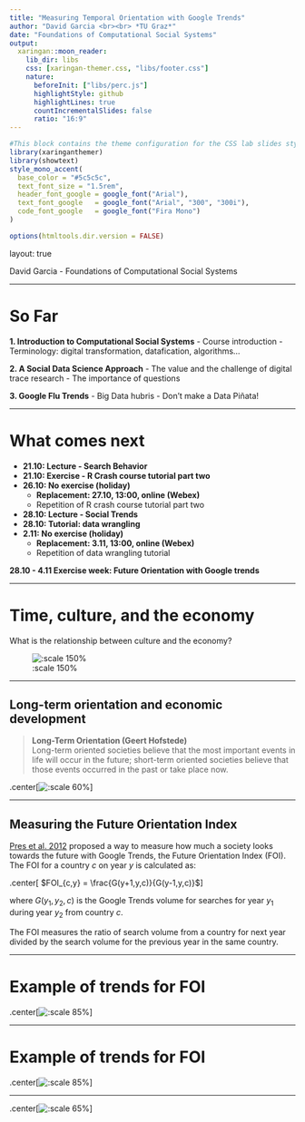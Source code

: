 ```yaml
---
title: "Measuring Temporal Orientation with Google Trends"
author: "David Garcia <br><br> *TU Graz*"
date: "Foundations of Computational Social Systems"
output:
  xaringan::moon_reader:
    lib_dir: libs 
    css: [xaringan-themer.css, "libs/footer.css"]
    nature:
      beforeInit: ["libs/perc.js"]
      highlightStyle: github
      highlightLines: true
      countIncrementalSlides: false
      ratio: "16:9"
---
```



```r
#This block contains the theme configuration for the CSS lab slides style
library(xaringanthemer)
library(showtext)
style_mono_accent(
  base_color = "#5c5c5c",
  text_font_size = "1.5rem",
  header_font_google = google_font("Arial"),
  text_font_google   = google_font("Arial", "300", "300i"),
  code_font_google   = google_font("Fira Mono")
)
```

```r
options(htmltools.dir.version = FALSE)
```

layout: true

<div class="my-footer"><span>David Garcia - Foundations of Computational Social Systems</span></div> 

---

# So Far

**1. Introduction to Computational Social Systems**
  - Course introduction
  - Terminology: digital transformation, datafication, algorithms...

**2. A Social Data Science Approach**
  - The value and the challenge of digital trace research
  - The importance of questions

**3. Google Flu Trends**
  - Big Data hubris
  - Don't make a Data Piñata!

---

# What comes next

- **21.10: Lecture - Search Behavior** 
- **21.10: Exercise - R Crash course tutorial part two**
- **26.10: No exercise (holiday)**
  - **Replacement: 27.10, 13:00, online (Webex)**
  - Repetition of R crash course tutorial part two


- **28.10: Lecture - Social Trends**
- **28.10: Tutorial: data wrangling**
- **2.11: No exercise (holiday)**
  - **Replacement: 3.11, 13:00, online (Webex)**
  - Repetition of data wrangling tutorial


**28.10 - 4.11 Exercise week: Future Orientation with Google trends**

---

# Time, culture, and the economy

What is the relationship between culture and the economy?  

![:scale 150%](Culture-Economy.png)

---

## Long-term orientation and economic development
> **Long-Term Orientation (Geert Hofstede)**  
Long-term oriented societies believe that the most important events in life will occur in the future; short-term oriented societies believe that those events occurred in the past or take place now.

.center[![:scale 60%](FOIGDP.png)]

---

## Measuring the Future Orientation Index

[Pres et al. 2012](https://www.nature.com/articles/srep00350) proposed a way to measure how much a society looks towards the future with Google Trends, the Future Orientation Index (FOI). The FOI for a country *c* on year *y* is calculated as:  

.center[
$FOI_{c,y} = \frac{G(y+1,y,c)}{G(y-1,y,c)}$
]

where $G(y_1,y_2,c)$ is the Google Trends volume for searches for year $y_1$ during year $y_2$ from country $c$. 

The FOI measures the ratio of search volume from a country for next year divided by the search volume for the previous year in the same country.

---

# Example of trends for FOI

.center[![:scale 85%](FOI1.png)]

---

# Example of trends for FOI
.center[![:scale 85%](FOI2.png)]

---
.center[![:scale 65%](DIY.jpg)]
